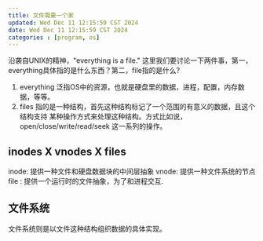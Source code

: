 ```yaml
---
title: 文件需要一个家
updated: Wed Dec 11 12:15:59 CST 2024
date: Wed Dec 11 12:15:59 CST 2024
categories : [program, os]
---
```

沿袭自UNIX的精神，"everything is a file." 这里我们要讨论一下两件事，第一，
everything具体指的是什么东西？第二，file指的是什么?

1. everything 泛指OS中的资源，也就是硬盘里的数据，进程，配置，内存数据，等等。
2. files 指的是一种结构，首先这种结构标记了一个范围的有意义的数据，且这个结构支持
    某种操作方式来处理这种结构。方式比如说，open/close/write/read/seek
    这一系列的操作。

## inodes X vnodes X files 
inode: 提供一种文件和硬盘数据块的中间层抽象
vnode: 提供一种文件系统的节点
file : 提供一个运行时的文件抽象，为了和进程交互.



## 文件系统
文件系统则是以文件这种结构组织数据的具体实现。
